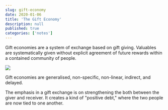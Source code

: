 ```yaml
---
slug: gift-economy
date: 2020-01-06
title: 'The Gift Economy'
description: null
published: true
categories: ['notes']
---
```


Gift economies are a system of exchange based on gift giving. Valuables are systematically given without explicit agreement of future rewards within a contained community of people.

![](./gift-economy.jpeg)

Gift economies are generalised, non-specific, non-linear, indirect, and delayed.

The emphasis in a gift exchange is on strengthening the both between the giver and receiver. It creates a kind of "positive debt," where the two people are now tied to one another.